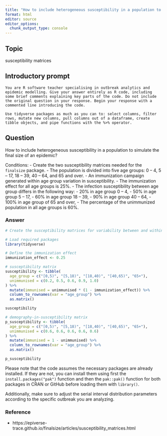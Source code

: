 ```yaml
---
title: "How to include heterogeneous susceptibility in a population to simulate the final size of an epidemic?"
format: html
editor: source
editor_options: 
  chunk_output_type: console
---
```


## Topic

susceptibility matrices

## Introductory prompt

```
You are R software teacher specialising in outbreak analytics and epidemic modelling. Give your answer entirely as R code, including some brief comments explaining key parts of the code. Do not include the original question in your response. Begin your response with a commented line introducing the code.
```

```
Use tidyverse packages as much as you can to: select columns, filter rows, mutate new columns, pull columns out of a dataframe, create tibble objects, and pipe functions with the %>% operator.
```

## Question 

How to include heterogeneous susceptibility in a population to simulate the final size of an epidemic?

Conditions:
- Create the two susceptibility matrices needed for the `finalsize` package.
- The population is divided into five age groups: 0 – 4, 5 – 17, 18 – 39, 40 – 64, and 65 and over.
- An immunization campaign generated within age group variation in susceptibility.
- The immunization effect for all age groups is 25%.
- The infection susceptibility between age group differs in the following way:
    - 20% in age group 0 – 4, 
    - 50% in age group 5 – 17,
    - 60% in age group 18 – 39,
    - 90% in age group 40 – 64,
    - 100% in age group of 65 and over,
- The percentage of the unimmunized population in all age groups is 60%.

### Answer

```r
# Create the susceptibility matrices for variability between and within groups

# Load required packages
library(tidyverse)

# Define the immunization effect
immunization_effect <- 0.25

# susceptibility matrix
susceptibility <- tibble(
  age_group = c("[0,5)", "[5,18)", "[18,40)", "[40,65)", "65+"),
  unimmunised = c(0.2, 0.5, 0.6, 0.9, 1.0)
) %>%
  mutate(immunised = unimmunised * (1 - immunization_effect)) %>%
  column_to_rownames(var = "age_group") %>%
  as.matrix()

susceptibility

# demography-in-susceptibility matrix
p_susceptibility <- tibble(
  age_group = c("[0,5)", "[5,18)", "[18,40)", "[40,65)", "65+"),
  unimmunised = c(0.6, 0.6, 0.6, 0.6, 0.6)
) %>%
  mutate(immunised = 1 - unimmunised) %>%
  column_to_rownames(var = "age_group") %>%
  as.matrix()

p_susceptibility
```

Please note that the code assumes the necessary packages are already installed. If they are not, you can install them using first the `install.packages("pak")` function and then the `pak::pak()` function for both packages in CRAN or GitHub before loading them with `library()`. 

Additionally, make sure to adjust the serial interval distribution parameters according to the specific outbreak you are analyzing.

### Reference

- https://epiverse-trace.github.io/finalsize/articles/susceptibility_matrices.html

